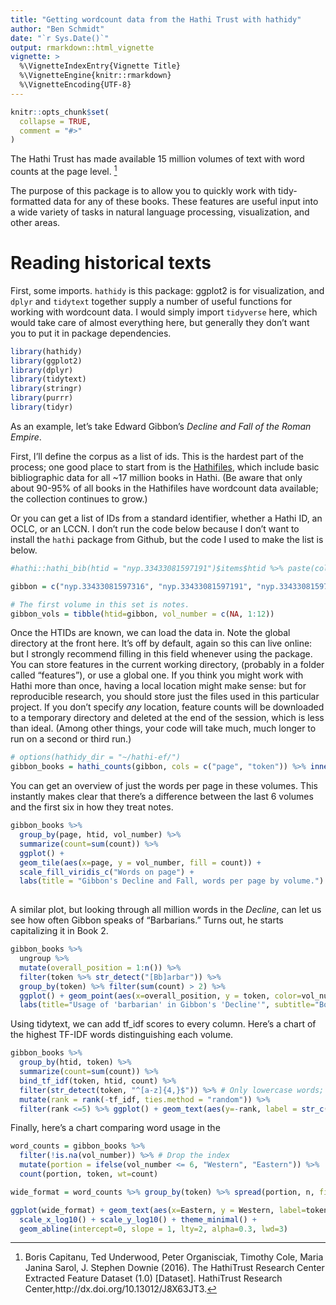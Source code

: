 ```yaml
---
title: "Getting wordcount data from the Hathi Trust with hathidy"
author: "Ben Schmidt"
date: "`r Sys.Date()`"
output: rmarkdown::html_vignette
vignette: >
  %\VignetteIndexEntry{Vignette Title}
  %\VignetteEngine{knitr::rmarkdown}
  %\VignetteEncoding{UTF-8}
---
```


```r
knitr::opts_chunk$set(
  collapse = TRUE,
  comment = "#>"
)
```

The Hathi Trust has made available 15 million volumes of text with word counts at the page level. ^[Boris Capitanu, Ted Underwood, Peter Organisciak, Timothy Cole, Maria Janina Sarol, J. Stephen Downie (2016). The HathiTrust Research Center Extracted Feature Dataset (1.0) [Dataset]. HathiTrust Research Center,http://dx.doi.org/10.13012/J8X63JT3.]

The purpose of this package is to allow you to quickly work with tidy-formatted data for any of these books.
These features are useful input into a wide variety of tasks in natural language processing, visualization, and other areas.

# Reading historical texts

First, some imports. `hathidy` is this package: ggplot2 is for visualization, and `dplyr` and `tidytext` together supply a number of useful functions for working with wordcount data. I would simply import `tidyverse` here, which would take care of almost everything here, but generally they don't want you to put it in package dependencies.

```r
library(hathidy)
library(ggplot2)
library(dplyr)
library(tidytext)
library(stringr)
library(purrr)
library(tidyr)
```

As an example, let's take Edward Gibbon's *Decline and Fall of the Roman Empire*.

First, I'll define the corpus as a list of ids. This is the hardest part of the process; one good place to start from is the [Hathifiles](https://www.hathitrust.org/hathifiles), which include basic bibliographic data for all ~17 million books in Hathi. (Be aware that only about 90-95% of all books in the Hathifiles have wordcount data available; the collection continues to grow.)

Or you can get a list of IDs from a standard identifier, whether a Hathi ID, an OCLC, or an LCCN. I don't run the code below because I don't want
to install the `hathi` package from Github, but the code I used to make the list is below.

```r
#hathi::hathi_bib(htid = "nyp.33433081597191")$items$htid %>% paste(collapse='", "') %>% cat('c("', ., '")', sep="")
```


```r
gibbon = c("nyp.33433081597316", "nyp.33433081597191", "nyp.33433081597209", "nyp.33433081597217", "nyp.33433081597225", "nyp.33433081597233", "nyp.33433081597241", "nyp.33433081597258", "nyp.33433081597266", "nyp.33433081597274", "nyp.33433081597282", "nyp.33433081597290", "nyp.33433081597308")

# The first volume in this set is notes.
gibbon_vols = tibble(htid=gibbon, vol_number = c(NA, 1:12))

```

Once the HTIDs are known, we can load the data in. Note the global directory at the front here. It's off by default, again so this can live online: but I strongly recommend filling in this field whenever using the package. You can store features in the current working directory, (probably in a folder called "features"), or use a global one. If you think you might work with Hathi more than once, having a local location might make sense: but for reproducible research, you should store just the files used in this particular project. If you don't specify *any* location, feature counts will be downloaded to a temporary directory and deleted at the end of the session, which is less than ideal. (Among other things, your code will take much, much longer to run on a second or third run.)

```r
# options(hathidy_dir = "~/hathi-ef/")
gibbon_books = hathi_counts(gibbon, cols = c("page", "token")) %>% inner_join(gibbon_vols)
```

You can get an overview of just the words per page in these volumes. This instantly makes clear that there's a difference between the last 6 volumes and the first six in how they treat notes.

```r
gibbon_books %>%
  group_by(page, htid, vol_number) %>% 
  summarize(count=sum(count)) %>%
  ggplot() + 
  geom_tile(aes(x=page, y = vol_number, fill = count)) +
  scale_fill_viridis_c("Words on page") + 
  labs(title = "Gibbon's Decline and Fall, words per page by volume.")
  
```

A similar plot, but looking through all million words in the *Decline*, can let us see how often Gibbon speaks of "Barbarians." Turns out, he starts capitalizing it in Book 2.

```r

gibbon_books %>% 
  ungroup %>%
  mutate(overall_position = 1:n()) %>%
  filter(token %>% str_detect("[Bb]arbar")) %>%
  group_by(token) %>% filter(sum(count) > 2) %>%
  ggplot() + geom_point(aes(x=overall_position, y = token, color=vol_number), alpha = 0.33, position="jitter") + 
  labs(title="Usage of 'barbarian' in Gibbon's 'Decline'", subtitle="Book 1 uses 'barbarian' rather than 'Barbarian'")

```

Using tidytext, we can add tf_idf scores to every column. Here's a chart of the highest TF-IDF words distinguishing each volume.

```r
gibbon_books %>% 
  group_by(htid, token) %>% 
  summarize(count=sum(count)) %>%
  bind_tf_idf(token, htid, count) %>% 
  filter(str_detect(token, "^[a-z]{4,}$")) %>% # Only lowercase words; remove to see proper names.
  mutate(rank = rank(-tf_idf, ties.method = "random")) %>%
  filter(rank <=5) %>% ggplot() + geom_text(aes(y=-rank, label = str_c(rank, ". ", token, " (", count, ")" )), x = 0, adj = 0) + facet_wrap(~htid, scales = "free_y") + theme_void() 
```

Finally, here's a chart comparing word usage in the 

```r
word_counts = gibbon_books %>% 
  filter(!is.na(vol_number)) %>% # Drop the index
  mutate(portion = ifelse(vol_number <= 6, "Western", "Eastern")) %>%
  count(portion, token, wt=count)

wide_format = word_counts %>% group_by(token) %>% spread(portion, n, fill = 0.5)

ggplot(wide_format) + geom_text(aes(x=Eastern, y = Western, label=token), check_overlap=TRUE, size = 2.5) + 
  scale_x_log10() + scale_y_log10() + theme_minimal() + 
  geom_abline(intercept=0, slope = 1, lty=2, alpha=0.3, lwd=3)

```

